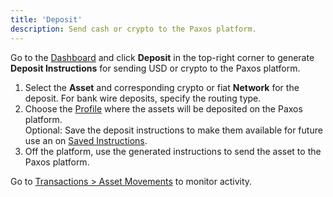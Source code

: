 ```yaml
---
title: 'Deposit'
description: Send cash or crypto to the Paxos platform.
---
```



Go to the [Dashboard](https://dashboard.paxos.com/) and click **Deposit** in the top-right corner to generate **Deposit Instructions** for sending USD or crypto to the Paxos platform.

1. Select the **Asset** and corresponding crypto or fiat **Network** for the deposit. For bank wire deposits, specify the routing type.
1. Choose the [Profile](/guides/dashboard/organization#profile) where the assets will be deposited on the Paxos platform.<br />Optional: Save the deposit instructions to make them available for future use an on [Saved Instructions](https://dashboard.paxos.com/dashboard/saved-instructions).
1. Off the platform, use the generated instructions to send the asset to the Paxos platform.

Go to [Transactions > Asset Movements](https://dashboard.paxos.com/dashboard/transactions/asset-movements) to monitor activity.
